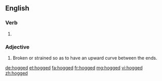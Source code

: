 ==English==

===Verb===
{{head|en|verb form}}

# {{en-past of|hog}}

===Adjective===
{{en-adj}}

# {{lb|en|nautical}} Broken or strained so as to have an upward curve between the ends.

[[de:hogged]]
[[et:hogged]]
[[fa:hogged]]
[[fr:hogged]]
[[mg:hogged]]
[[vi:hogged]]
[[zh:hogged]]